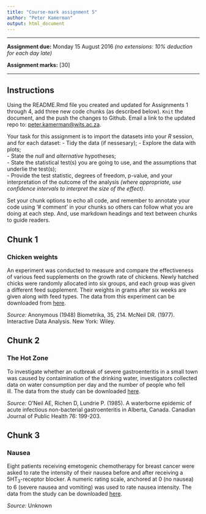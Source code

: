 ```yaml
---
title: "Course-mark assignment 5"
author: "Peter Kamerman"
output: html_document
---
```


****

**Assignment due:** Monday 15 August 2016 _(no extensions: 10% deduction for each day late)_

**Assignment marks:** [30]

****

## Instructions

Using the README.Rmd file you created and updated for Assignments 1 through 4, add three new code chunks (as described below). `Knit` the document, and the push the changes to Github. Email a link to the updated repo to: [peter.kamerman@wits.ac.za](mailto:peter.kamerman@wits.ac.za).

Your task for this assignment is to import the datasets into your _R_ session, and for each dataset:
- Tidy the data (if nessesary);
- Explore the data with plots;  
- State the _null_ and _alternative_ hypotheses;  
- State the statistical test(s) you are going to use, and the assumptions that underlie the test(s);  
- Provide the test statistic, degrees of freedom, p-value, and your interpretation of the outcome of the analysis _(where appropriate, use confidence intervals to interpret the size of the effect)_.   

Set your chunk options to echo all code, and remember to annotate your code using '# comment' in your chunks so others can follow what you are doing at each step. And, use markdown headings and text between chunks to guide readers.

## Chunk 1
### Chicken weights
An experiment was conducted to measure and compare the effectiveness of various feed supplements on the growth rate of chickens. Newly hatched chicks were randomly allocated into six groups, and each group was given a different feed supplement. Their weights in grams after six weeks are given along with feed types. The data from this experiment can be downloaded from [here](https://dl.dropboxusercontent.com/u/11805474/painblogr/biostats/assignments/chick-weights.csv?dl=1).

_Source:_ Anonymous (1948) Biometrika, 35, 214. McNeil DR. (1977). Interactive Data Analysis. New York: Wiley.

## Chunk 2
### The Hot Zone
To investigate whether an outbreak of severe gastroenteritis in a small town was caused by contaimination of the drinking water, investigators collected data on water consumption per day and the number of people who fell ill. The data from the study can be downloaded [here](https://dl.dropboxusercontent.com/u/11805474/painblogr/biostats/assignments/gastroenteritis.csv?dl=1).

_Source:_ O'Neil AE, Richen D, Lundrie P. (1985). A waterborne epidemic of acute infectious non-bacterial gastroenteritis in Alberta, Canada. Canadian Journal of Public Health 76: 199-203.

## Chunk 3
### Nausea
Eight patients receiving emetogenic chemotherapy for breast cancer were asked to rate the intensity of their nausea before and after receiving a 5HT~3~-receptor blocker. A numeric rating scale, anchored at 0 (no nausea) to 6 (severe nausea and vomiting) was used to rate nausea intensity. The data from the study can be downloaded [here](https://dl.dropboxusercontent.com/u/11805474/painblogr/biostats/assignments/nausea.csv?dl=1).

_Source:_ Unknown

